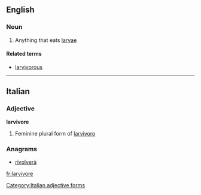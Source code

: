 ==English==

===Noun===
{{en-noun}}

# {{biology}} Anything that eats [[larva]]e

====Related terms====
* [[larvivorous]]

----
==Italian==

===Adjective===
'''larvivore''' {{f}}

# Feminine plural form of [[larvivoro]]

===Anagrams===
* [[rivolverà#Italian|rivolverà]]

[[Category:Italian adjective forms]]

[[fr:larvivore]]